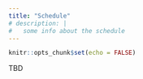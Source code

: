 ```yaml
---
title: "Schedule"
# description: |
#   some info about the schedule
---
```


```r
knitr::opts_chunk$set(echo = FALSE)
```

TBD

<!-- <center> -->
<!-- # Shuttle to and from Wedding -->
<!-- 12.7.24 <br> -->
<!-- 3:15pm <br> -->
<!-- Depart from Homewood Suites to venue <br> -->

<!-- 3:45pm <br> -->
<!-- Depart from Bear Creek to venue <br> -->

<!-- 9pm <br> -->
<!-- First shuttle departs from venue to hotels <br> -->

<!-- 10pm - 10:15pm <br> -->
<!-- Last shuttle departs from venue to hotels <br> -->
<!-- <br> <br> -->


<!-- # Prelude -->
<!-- 12.7.24, 4pm - 4:30pm <br> -->
<!-- Domaine Pterion Vineyard & Winery <br> -->
<!-- <a href="https://www.google.com/maps/place/Domaine+Pterion+Vineyard+%26+Winery/@40.4891637,-75.5523934,17z/data=!3m1!4b1!4m6!3m5!1s0x89c42f7d4a436df7:0xb161dcc02088d873!8m2!3d40.4891596!4d-75.5498185!16s%2Fg%2F11rk5hjlkb?entry=ttu&g_ep=EgoyMDI0MDkwNC4wIKXMDSoASAFQAw%3D%3D">6501 St Peters Rd, Macungie, PA 18062</a> <br> -->
<!-- <br> <br> -->

<!-- # Ceremony -->
<!-- 12.7.24, 4:30pm - 5pm <br> -->
<!-- Domaine Pterion Vineyard & Winery <br> -->
<!-- <a href="https://www.google.com/maps/place/Domaine+Pterion+Vineyard+%26+Winery/@40.4891637,-75.5523934,17z/data=!3m1!4b1!4m6!3m5!1s0x89c42f7d4a436df7:0xb161dcc02088d873!8m2!3d40.4891596!4d-75.5498185!16s%2Fg%2F11rk5hjlkb?entry=ttu&g_ep=EgoyMDI0MDkwNC4wIKXMDSoASAFQAw%3D%3D">6501 St Peters Rd, Macungie, PA 18062</a> <br> -->
<!-- Cocktail Attire <br> -->
<!-- Please be seated by 4:25pm. Please silence or turn your phones off and keep them out of your hands. <br> -->
<!-- <br> <br> -->

<!-- # Cocktail Hour -->
<!-- 12.7.24, 5pm - 6pm <br> -->
<!-- Domaine Pterion Vineyard & Winery, Lower Level <br> -->
<!-- <a href="https://www.google.com/maps/place/Domaine+Pterion+Vineyard+%26+Winery/@40.4891637,-75.5523934,17z/data=!3m1!4b1!4m6!3m5!1s0x89c42f7d4a436df7:0xb161dcc02088d873!8m2!3d40.4891596!4d-75.5498185!16s%2Fg%2F11rk5hjlkb?entry=ttu&g_ep=EgoyMDI0MDkwNC4wIKXMDSoASAFQAw%3D%3D">6501 St Peters Rd, Macungie, PA 18062</a> <br> -->
<!-- <br> <br> -->

<!-- # Reception -->
<!-- 12.7.24, 6pm - 10pm <br> -->
<!-- Domaine Pterion Vineyard & Winery, Lower Level <br> -->
<!-- <a href="https://www.google.com/maps/place/Domaine+Pterion+Vineyard+%26+Winery/@40.4891637,-75.5523934,17z/data=!3m1!4b1!4m6!3m5!1s0x89c42f7d4a436df7:0xb161dcc02088d873!8m2!3d40.4891596!4d-75.5498185!16s%2Fg%2F11rk5hjlkb?entry=ttu&g_ep=EgoyMDI0MDkwNC4wIKXMDSoASAFQAw%3D%3D">6501 St Peters Rd, Macungie, PA 18062</a> <br> -->
<!-- <br> <br> -->

<!-- # Laser Tag Excursion -->
<!-- 12.6.24, 12pm - 2pm <br> -->
<!-- Planet Trog Entertainment Complex <br> -->
<!-- <a href="https://www.google.com/maps/place/Planet+Trog+Entertainment+Complex/@40.6625322,-75.5141358,17z/data=!3m1!4b1!4m6!3m5!1s0x89c4383dec3c5113:0x46000d6fa2391f5d!8m2!3d40.6625282!4d-75.5115609!16s%2Fg%2F11y22z1j_?entry=ttu&g_ep=EgoyMDI0MDkxMS4wIKXMDSoASAFQAw%3D%3D">3578 MacArthur Rd, Whitehall, PA 18052</a> <br> -->

<!-- Let's go to laser tag the Friday before the ceremony! Everyone's invited. Please respond using the wedding RSVP form. -->
<!-- <br> <br> -->


</center>